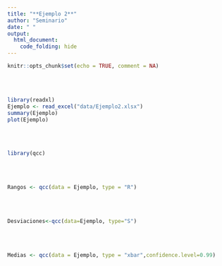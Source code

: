 ```yaml
---
title: "**Ejemplo 2**"
author: "Seminario"
date: " "
output: 
  html_document:
    code_folding: hide
---
```


```r
knitr::opts_chunk$set(echo = TRUE, comment = NA)
```

<br/><br/>

```r
library(readxl)
Ejemplo <- read_excel("data/Ejemplo2.xlsx")
summary(Ejemplo)
plot(Ejemplo)
```

<br/><br/>

```r
library(qcc)
```

<br/><br/>


```r
Rangos <- qcc(data = Ejemplo, type = "R")
```

<br/><br/>

```r
Desviaciones<-qcc(data=Ejemplo, type="S")
```

<br/><br/>

```r
Medias <- qcc(data = Ejemplo, type = "xbar",confidence.level=0.99)
```

<br/><br/><br/><br/>



